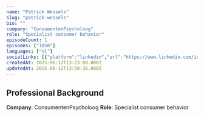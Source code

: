 ```yaml
---
name: "Patrick Wessels"
slug: "patrick-wessels"
bio: ""
company: "ConsumentenPsycholoog"
role: "Specialist consumer behavior"
episodeCount: 1
episodes: ["1858"]
languages: ["nl"]
socialLinks: [{"platform":"linkedin","url":"https://www.linkedin.com/in/patrickwessels/"}]
createdAt: 2025-06-12T13:23:08.000Z
updatedAt: 2025-06-12T13:50:36.000Z
---
```


## Professional Background

**Company**: ConsumentenPsycholoog
**Role**: Specialist consumer behavior
